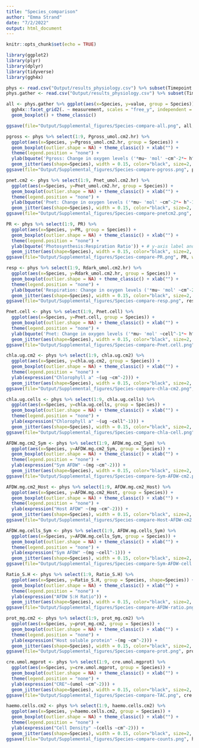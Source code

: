 ```yaml
---
title: "Species_comparison"
author: "Emma Strand"
date: "7/2/2022"
output: html_document
---
```


```r
knitr::opts_chunk$set(echo = TRUE)
```

```r
library(ggplot2)
library(plyr)
library(dplyr)
library(tidyverse)
library(ggh4x)
```

```r
phys <- read.csv("Output/results_physiology.csv") %>% subset(Timepoint == "1 week")  
phys.gather <- read.csv("Output/results_physiology.csv") %>% subset(Timepoint == "1 week") %>% gather(measurement, value, 10:23)

all <- phys.gather %>% ggplot(aes(x=Species, y=value, group = Species)) +
  ggh4x::facet_grid2(. ~ measurement, scales = "free_y", independent = "y") + 
  geom_boxplot() + theme_classic()

ggsave(file="Output/Supplemental_figures/Species-compare-all.png", all, width = 12, height = 3, units = c("in"))
```

```r
pgross <- phys %>% select(1:9, Pgross_umol.cm2.hr) %>%
  ggplot(aes(x=Species, y=Pgross_umol.cm2.hr, group = Species)) + 
  geom_boxplot(outlier.shape = NA) + theme_classic() + xlab("") +
  theme(legend.position = "none") +
  ylab(bquote('Pgross: Change in oxygen levels ('*mu~ 'mol' ~cm^-2*~ h^-1*')')) + # y-axis label and y axis range
  geom_jitter(aes(shape=Species), width = 0.15, color="black", size=2, alpha=0.9)
ggsave(file="Output/Supplemental_figures/Species-compare-pgross.png", pgross, width = 3, height = 3, units = c("in"))

pnet.cm2 <- phys %>% select(1:9, Pnet_umol.cm2.hr) %>%
  ggplot(aes(x=Species, y=Pnet_umol.cm2.hr, group = Species)) + 
  geom_boxplot(outlier.shape = NA) + theme_classic() + xlab("") +
  theme(legend.position = "none") +
  ylab(bquote('Pnet: Change in oxygen levels ('*mu~ 'mol' ~cm^-2*~ h^-1*')')) + # y-axis label and y axis range
  geom_jitter(aes(shape=Species), width = 0.15, color="black", size=2, alpha=0.9)
ggsave(file="Output/Supplemental_figures/Species-compare-pnetcm2.png", pnet.cm2, width = 3, height = 3, units = c("in"))

PR <- phys %>% select(1:9, PR) %>%
  ggplot(aes(x=Species, y=PR, group = Species)) + 
  geom_boxplot(outlier.shape = NA) + theme_classic() + xlab("") +
  theme(legend.position = "none") +
  ylab(bquote('Photosynthesis:Respiration Ratio')) + # y-axis label and y axis range
  geom_jitter(aes(shape=Species), width = 0.15, color="black", size=2, alpha=0.9)
ggsave(file="Output/Supplemental_figures/Species-compare-PR.png", PR, width = 3, height = 3, units = c("in"))

resp <- phys %>% select(1:9, Rdark_umol.cm2.hr) %>%
  ggplot(aes(x=Species, y=Rdark_umol.cm2.hr, group = Species)) + 
  geom_boxplot(outlier.shape = NA) + theme_classic() + xlab("") +
  theme(legend.position = "none") +
  ylab(bquote('Respiration: Change in oxygen levels ('*mu~ 'mol' ~cm^-2*~ h^-1*')')) + # y-axis label and y axis range
  geom_jitter(aes(shape=Species), width = 0.15, color="black", size=2, alpha=0.9)
ggsave(file="Output/Supplemental_figures/Species-compare-resp.png", resp, width = 3, height = 3, units = c("in"))

Pnet.cell <- phys %>% select(1:9, Pnet.cell) %>%
  ggplot(aes(x=Species, y=Pnet.cell, group = Species)) + 
  geom_boxplot(outlier.shape = NA) + theme_classic() + xlab("") +
  theme(legend.position = "none") +
  ylab(bquote('Pnet: Change in oxygen levels ('*mu~ 'mol' ~cell^-1*~ h^-1*')')) + # y-axis label and y axis range
  geom_jitter(aes(shape=Species), width = 0.15, color="black", size=2, alpha=0.9)
ggsave(file="Output/Supplemental_figures/Species-compare-Pnet.cell.png", Pnet.cell, width = 3, height = 3, units = c("in"))

chla.ug.cm2 <- phys %>% select(1:9, chla.ug.cm2) %>%
  ggplot(aes(x=Species, y=chla.ug.cm2, group = Species)) + 
  geom_boxplot(outlier.shape = NA) + theme_classic() + xlab("") +
  theme(legend.position = "none") +
  ylab(expression("Chlorophyll a" ~(ug ~cm^-2))) +
  geom_jitter(aes(shape=Species), width = 0.15, color="black", size=2, alpha=0.9)
ggsave(file="Output/Supplemental_figures/Species-compare-chla-cm2.png", chla.ug.cm2, width = 3, height = 3, units = c("in"))

chla.ug.cells <- phys %>% select(1:9, chla.ug.cells) %>%
  ggplot(aes(x=Species, y=chla.ug.cells, group = Species)) + 
  geom_boxplot(outlier.shape = NA) + theme_classic() + xlab("") +
  theme(legend.position = "none") +
  ylab(expression("Chlorophyll a" ~(ug ~cell^-1))) +
  geom_jitter(aes(shape=Species), width = 0.15, color="black", size=2, alpha=0.9)
ggsave(file="Output/Supplemental_figures/Species-compare-chla-cell.png", chla.ug.cells, width = 3, height = 3, units = c("in"))

AFDW.mg.cm2_Sym <- phys %>% select(1:9, AFDW.mg.cm2_Sym) %>%
  ggplot(aes(x=Species, y=AFDW.mg.cm2_Sym, group = Species)) + 
  geom_boxplot(outlier.shape = NA) + theme_classic() + xlab("") +
  theme(legend.position = "none") +
  ylab(expression("Sym AFDW" ~(mg ~cm^-2))) +
  geom_jitter(aes(shape=Species), width = 0.15, color="black", size=2, alpha=0.9)
ggsave(file="Output/Supplemental_figures/Species-compare-Sym-AFDW-cm2.png", AFDW.mg.cm2_Sym, width = 3, height = 3, units = c("in"))

AFDW.mg.cm2_Host <- phys %>% select(1:9, AFDW.mg.cm2_Host) %>%
  ggplot(aes(x=Species, y=AFDW.mg.cm2_Host, group = Species)) + 
  geom_boxplot(outlier.shape = NA) + theme_classic() + xlab("") +
  theme(legend.position = "none") +
  ylab(expression("Host AFDW" ~(mg ~cm^-2))) +
  geom_jitter(aes(shape=Species), width = 0.15, color="black", size=2, alpha=0.9)
ggsave(file="Output/Supplemental_figures/Species-compare-Host-AFDW-cm2.png", AFDW.mg.cm2_Host, width = 3, height = 3, units = c("in"))

AFDW.mg.cells_Sym <- phys %>% select(1:9, AFDW.mg.cells_Sym) %>%
  ggplot(aes(x=Species, y=AFDW.mg.cells_Sym, group = Species)) + 
  geom_boxplot(outlier.shape = NA) + theme_classic() + xlab("") +
  theme(legend.position = "none") +
  ylab(expression("Sym AFDW" ~(mg ~cell^-1))) +
  geom_jitter(aes(shape=Species), width = 0.15, color="black", size=2, alpha=0.9)
ggsave(file="Output/Supplemental_figures/Species-compare-Sym-AFDW-cell.png", AFDW.mg.cells_Sym, width = 3, height = 3, units = c("in"))

Ratio_S.H <- phys %>% select(1:9, Ratio_S.H) %>%
  ggplot(aes(x=Species, y=Ratio_S.H, group = Species, shape=Species)) + 
  geom_boxplot(outlier.shape = NA) + theme_classic() + xlab("") +
  theme(legend.position = "none") +
  ylab(expression("AFDW S:H Ratio")) +
  geom_jitter(aes(shape=Species), width = 0.15, color="black", size=2, alpha=0.9)
ggsave(file="Output/Supplemental_figures/Species-compare-AFDW-ratio.png", Ratio_S.H, width = 3, height = 3, units = c("in"))

prot_mg.cm2 <- phys %>% select(1:9, prot_mg.cm2) %>%
  ggplot(aes(x=Species, y=prot_mg.cm2, group = Species)) + 
  geom_boxplot(outlier.shape = NA) + theme_classic() + xlab("") +
  theme(legend.position = "none") +
  ylab(expression("Host soluble protein" ~(mg ~cm^-2))) +
  geom_jitter(aes(shape=Species), width = 0.15, color="black", size=2, alpha=0.9)
ggsave(file="Output/Supplemental_figures/Species-compare-prot.png", prot_mg.cm2, width = 3, height = 3, units = c("in"))

cre.umol.mgprot <- phys %>% select(1:9, cre.umol.mgprot) %>%
  ggplot(aes(x=Species, y=cre.umol.mgprot, group = Species)) + 
  geom_boxplot(outlier.shape = NA) + theme_classic() + xlab("") +
  theme(legend.position = "none") +
  ylab(expression("CRE"~(umol ~cm^-2))) +
  geom_jitter(aes(shape=Species), width = 0.15, color="black", size=2, alpha=0.9)
ggsave(file="Output/Supplemental_figures/Species-compare-TAC.png", cre.umol.mgprot, width = 3, height = 3, units = c("in"))

haemo.cells.cm2 <- phys %>% select(1:9, haemo.cells.cm2) %>%
  ggplot(aes(x=Species, y=haemo.cells.cm2, group = Species)) + 
  geom_boxplot(outlier.shape = NA) + theme_classic() + xlab("") +
  theme(legend.position = "none") +
  ylab(expression("Cell Density" ~(cells ~cm^-2))) +
  geom_jitter(aes(shape=Species), width = 0.15, color="black", size=2, alpha=0.9)
ggsave(file="Output/Supplemental_figures/Species-compare-counts.png", haemo.cells.cm2, width = 3, height = 3, units = c("in"))
```

